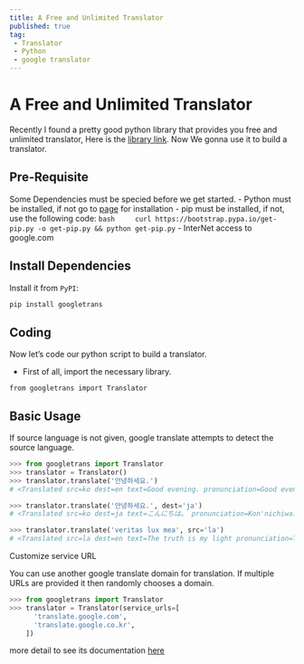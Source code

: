 ```yaml
---
title: A Free and Unlimited Translator
published: true
tag: 
 - Translator
 - Python
 - google translator
---
```


# A Free and Unlimited Translator 

Recently I found a pretty good python library that provides you free and unlimited translator, Here is the [library link](https://py-googletrans.readthedocs.io/en/latest/).
Now We gonna use it to build a translator.

## Pre-Requisite
Some Dependencies must be specied before we get started.
- Python must be installed, if not go to [page](https://www.python.org/about/gettingstarted/) for installation
- pip must be installed, if not, use the following code:
	``` bash
	curl https://bootstrap.pypa.io/get-pip.py -o get-pip.py && python get-pip.py
	```
- InterNet access to google.com


## Install Dependencies
Install it from `PyPI`:
``` python 
pip install googletrans 
```

## Coding 
Now let's code our python script to build a translator.

- First of all, import the necessary library.
```
from googletrans import Translator
```
## Basic Usage
 If source language is not given, google translate attempts to detect the source language.

```python	
>>> from googletrans import Translator
>>> translator = Translator()
>>> translator.translate('안녕하세요.')
# <Translated src=ko dest=en text=Good evening. pronunciation=Good evening.>

>>> translator.translate('안녕하세요.', dest='ja')
# <Translated src=ko dest=ja text=こんにちは。 pronunciation=Kon'nichiwa.>

>>> translator.translate('veritas lux mea', src='la')
# <Translated src=la dest=en text=The truth is my light pronunciation=The truth is my light>
``` 

Customize service URL

You can use another google translate domain for translation. If multiple URLs are provided it then randomly chooses a domain.

``` python
>>> from googletrans import Translator
>>> translator = Translator(service_urls=[
      'translate.google.com',
      'translate.google.co.kr',
    ])
```

more detail to see its documentation [here](https://py-googletrans.readthedocs.io/en/latest/)
